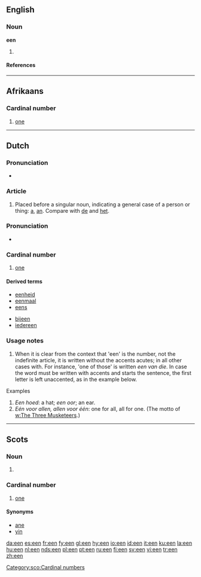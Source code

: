 {{see|één}}
==English==

===Noun===
'''een'''

# {{plural of|[[ee]]}}

====References====
{{R:1913}}
{{R:Northeast Dialect 2005}}

----

==Afrikaans==

===Cardinal number===
{{infl|af|numeral}}

# {{cardinal|lang=af}} [[one]]

----

==Dutch==

===Pronunciation===
* {{IPA|/ən/}}

===Article===
{{infl|nl|article}}

# {{indefinite}} Placed before a singular noun, indicating a general case of a person or thing: [[a]], [[an]]. Compare with [[de]] and [[het]].

===Pronunciation===
* {{IPA|/e:n/}}

===Cardinal number===
{{infl|nl|numeral}}

# {{cardinal|lang=nl}} [[one]]

====Derived terms====
* [[eenheid]]
* [[eenmaal]]
* [[eens]]
<!-- *een -->
* [[bijeen]]
* [[iedereen]]

===Usage notes===
# When it is clear from the context that 'een' is the number, not the indefinite article, it is written without the accents acutes; in all other cases with. For instance, 'one of those' is written ''een van die''. In case the word must be written with accents and starts the sentence, the first letter is left unaccented, as in the example below.

;Examples
# ''Een hoed'': a hat; ''een oor''; an ear.
# ''Eén voor allen, allen voor één'': one for all, all for one. (The motto of [[w:The Three Musketeers]].)

----

==Scots==

===Noun===
{{sco-pl}}

# {{plural of|[[ee]]|lang=Scots}}

===Cardinal number===
{{infl|sco|numeral}}

# {{Doric dialect|cardinal}} [[one]]

====Synonyms====
* [[ane]]
* [[yin]]

[[Category:sco:Cardinal numbers]]

[[da:een]]
[[es:een]]
[[fr:een]]
[[fy:een]]
[[gl:een]]
[[hy:een]]
[[io:een]]
[[id:een]]
[[it:een]]
[[ku:een]]
[[la:een]]
[[hu:een]]
[[nl:een]]
[[nds:een]]
[[pl:een]]
[[pt:een]]
[[ru:een]]
[[fi:een]]
[[sv:een]]
[[vi:een]]
[[tr:een]]
[[zh:een]]